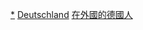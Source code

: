 {{Commons cat|Ambassadors of Germany}}

[[Category:德国外交官|*]]
[[Category:各国驻外大使|Deutschland]]
[[Category:在外國的德國人|]]